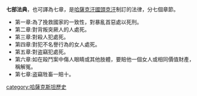'''七部法典'''，也可譯為七章，是[[哈薩克汗國|哈薩克汗國]][[頭克汗|頭克汗]]制訂的法律，分七個章節。

*第一章:為了挽救國家的一致性，對暴亂首惡處以死刑。
*第二章:對背叛突厥人的人處死。
*第三章:對殺人犯處死。
*第四章:對犯不名譽行為的女人處死。
*第五章:對盗竊犯處死。
*第六章:如在毆鬥案中傷人眼睛或其他肢體，要賠他一個女人或相同價值財產，稱解冤。
*第七章:盗竊牲畜一賠十。

[[category:哈薩克斯坦歷史|category:哈薩克斯坦歷史]]
